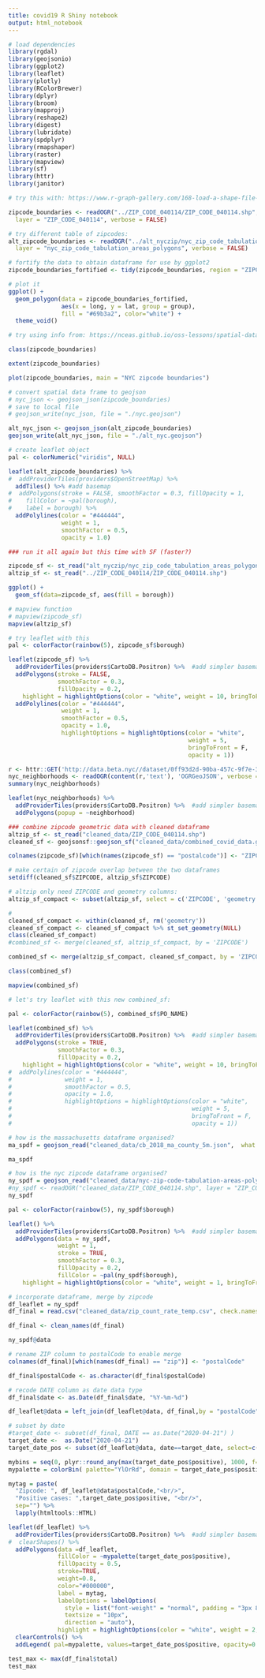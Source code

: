 ```yaml
---
title: covid19 R Shiny notebook
output: html_notebook
---
```


```r
# load dependencies
library(rgdal)
library(geojsonio)
library(ggplot2)
library(leaflet)
library(plotly)
library(RColorBrewer)
library(dplyr)
library(broom)
library(mapproj)
library(reshape2)
library(digest)
library(lubridate)
library(spdplyr)
library(rmapshaper)
library(raster)
library(mapview)
library(sf)
library(httr)
library(janitor)
```


```r
# try this with: https://www.r-graph-gallery.com/168-load-a-shape-file-into-r.html

zipcode_boundaries <- readOGR("../ZIP_CODE_040114/ZIP_CODE_040114.shp",
  layer = "ZIP_CODE_040114", verbose = FALSE)

# try different table of zipcodes:
alt_zipcode_boundaries <- readOGR("../alt_nyczip/nyc_zip_code_tabulation_areas_polygons.shp",
  layer = "nyc_zip_code_tabulation_areas_polygons", verbose = FALSE)

# fortify the data to obtain dataframe for use by ggplot2
zipcode_boundaries_fortified <- tidy(zipcode_boundaries, region = "ZIPCODE")

# plot it
ggplot() +
  geom_polygon(data = zipcode_boundaries_fortified,
               aes(x = long, y = lat, group = group),
               fill = "#69b3a2", color="white") +
  theme_void()
```

```r
# try using info from: https://nceas.github.io/oss-lessons/spatial-data-gis-law/3-mon-intro-gis-in-r.html

class(zipcode_boundaries)

extent(zipcode_boundaries)

plot(zipcode_boundaries, main = "NYC zipcode boundaries")
```


```r
# convert spatial data frame to geojson
# nyc_json <- geojson_json(zipcode_boundaries)
# save to local file
# geojson_write(nyc_json, file = "./nyc.geojson")

alt_nyc_json <- geojson_json(alt_zipcode_boundaries)
geojson_write(alt_nyc_json, file = "./alt_nyc.geojson")
```

```r
# create leaflet object
pal <- colorNumeric("viridis", NULL)

leaflet(alt_zipcode_boundaries) %>%
#  addProviderTiles(providers$OpenStreetMap) %>% 
  addTiles() %>% #add basemap
#  addPolygons(stroke = FALSE, smoothFactor = 0.3, fillOpacity = 1,
#    fillColor = ~pal(borough),
#    label = borough) %>%
  addPolylines(color = "#444444", 
               weight = 1, 
               smoothFactor = 0.5, 
               opacity = 1.0)
```


```r
### run it all again but this time with SF (faster?)

zipcode_sf <- st_read("alt_nyczip/nyc_zip_code_tabulation_areas_polygons.shp")
altzip_sf <- st_read("../ZIP_CODE_040114/ZIP_CODE_040114.shp")

ggplot() +
  geom_sf(data=zipcode_sf, aes(fill = borough)) 
```

```r
# mapview function
# mapview(zipcode_sf)
mapview(altzip_sf)
```

```r
# try leaflet with this
pal <- colorFactor(rainbow(5), zipcode_sf$borough)

leaflet(zipcode_sf) %>%
  addProviderTiles(providers$CartoDB.Positron) %>%  #add simpler basemap 
  addPolygons(stroke = FALSE, 
              smoothFactor = 0.3, 
              fillOpacity = 0.2,
    highlight = highlightOptions(color = "white", weight = 10, bringToFront = TRUE))  %>%
  addPolylines(color = "#444444", 
               weight = 1, 
               smoothFactor = 0.5, 
               opacity = 1.0, 
               highlightOptions = highlightOptions(color = "white", 
                                                   weight = 5, 
                                                   bringToFront = F, 
                                                   opacity = 1))
```


```r
r <- httr::GET('http://data.beta.nyc//dataset/0ff93d2d-90ba-457c-9f7e-39e47bf2ac5f/resource/35dd04fb-81b3-479b-a074-a27a37888ce7/download/d085e2f8d0b54d4590b1e7d1f35594c1pediacitiesnycneighborhoods.geojson')
nyc_neighborhoods <- readOGR(content(r,'text'), 'OGRGeoJSON', verbose = F)
summary(nyc_neighborhoods)


```

```r
leaflet(nyc_neighborhoods) %>%
  addProviderTiles(providers$CartoDB.Positron) %>%  #add simpler basemap 
  addPolygons(popup = ~neighborhood)
```




```r
### combine zipcode geometric data with cleaned dataframe
altzip_sf <- st_read("cleaned_data/ZIP_CODE_040114.shp")
cleaned_sf <- geojsonsf::geojson_sf("cleaned_data/combined_covid_data.geojson")

colnames(zipcode_sf)[which(names(zipcode_sf) == "postalcode")] <- "ZIPCODE"

# make certain of zipcode overlap between the two dataframes
setdiff(cleaned_sf$ZIPCODE, altzip_sf$ZIPCODE)

# altzip only need ZIPCODE and geometry columns:
altzip_sf_compact <- subset(altzip_sf, select = c('ZIPCODE', 'geometry'))

```


```r
# 
cleaned_sf_compact <- within(cleaned_sf, rm('geometry'))
cleaned_sf_compact <- cleaned_sf_compact %>% st_set_geometry(NULL)
class(cleaned_sf_compact)
#combined_sf <- merge(cleaned_sf, altzip_sf_compact, by = 'ZIPCODE')
```

```r
combined_sf <- merge(altzip_sf_compact, cleaned_sf_compact, by = 'ZIPCODE')

class(combined_sf)

mapview(combined_sf)
```

```r
# let's try leaflet with this new combined_sf:

pal <- colorFactor(rainbow(5), combined_sf$PO_NAME)

leaflet(combined_sf) %>%
  addProviderTiles(providers$CartoDB.Positron) %>%  #add simpler basemap 
  addPolygons(stroke = TRUE, 
              smoothFactor = 0.3, 
              fillOpacity = 0.2,
    highlight = highlightOptions(color = "white", weight = 10, bringToFront = TRUE))
#  addPolylines(color = "#444444", 
#               weight = 1, 
#               smoothFactor = 0.5, 
#               opacity = 1.0, 
#               highlightOptions = highlightOptions(color = "white", 
#                                                   weight = 5, 
#                                                   bringToFront = F, 
#                                                   opacity = 1))
```

```r
# how is the massachusetts dataframe organised?
ma_spdf = geojson_read("cleaned_data/cb_2018_ma_county_5m.json",  what = "sp")

ma_spdf
```

```r
# how is the nyc zipcode dataframe organised?
ny_spdf = geojson_read("cleaned_data/nyc-zip-code-tabulation-areas-polygons.geojson",  what = "sp")
#ny_spdf <- readOGR("cleaned_data/ZIP_CODE_040114.shp", layer = "ZIP_CODE_040114", verbose = #FALSE)
ny_spdf
```

```r

pal <- colorFactor(rainbow(5), ny_spdf$borough) 

leaflet() %>%
  addProviderTiles(providers$CartoDB.Positron) %>%  #add simpler basemap 
  addPolygons(data = ny_spdf,
              weight = 1,
              stroke = TRUE, 
              smoothFactor = 0.3, 
              fillOpacity = 0.2,
              fillColor = ~pal(ny_spdf$borough),
    highlight = highlightOptions(color = "white", weight = 1, bringToFront = TRUE))
```


```r
# incorporate dataframe, merge by zipcode
df_leaflet = ny_spdf
df_final = read.csv("cleaned_data/zip_count_rate_temp.csv", check.names = F, stringsAsFactors = F)

df_final <- clean_names(df_final)

ny_spdf@data
```

```r
# rename ZIP column to postalCode to enable merge
colnames(df_final)[which(names(df_final) == "zip")] <- "postalCode"

df_final$postalCode <- as.character(df_final$postalCode)

# recode DATE column as date data type
df_final$date <- as.Date(df_final$date, "%Y-%m-%d")

df_leaflet@data = left_join(df_leaflet@data, df_final,by = "postalCode")

```

```r
# subset by date
#target_date <- subset(df_final, DATE == as.Date("2020-04-21") )
target_date <-  as.Date("2020-04-21")
target_date_pos <- subset(df_leaflet@data, date==target_date, select=c('postalCode','positive'))

mybins = seq(0, plyr::round_any(max(target_date_pos$positive), 1000, f=ceiling), by = 500)
mypalette = colorBin( palette="YlOrRd", domain = target_date_pos$positive, na.color="transparent", bins=mybins)

mytag = paste(
  "Zipcode: ", df_leaflet@data$postalCode,"<br/>", 
  "Positive cases: ",target_date_pos$positive, "<br/>", 
  sep="") %>%
  lapply(htmltools::HTML)

```

```r
leaflet(df_leaflet) %>% 
  addProviderTiles(providers$CartoDB.Positron) %>%  #add simpler basemap
#  clearShapes() %>%
  addPolygons(data =df_leaflet, 
              fillColor = ~mypalette(target_date_pos$positive),
              fillOpacity = 0.5,
              stroke=TRUE,
              weight=0.8,
              color="#000000",
              label = mytag,
              labelOptions = labelOptions(
                style = list("font-weight" = "normal", padding = "3px 8px"),
                textsize = "10px",
                direction = "auto"),
              highlight = highlightOptions(color = "white", weight = 2, bringToFront = TRUE)) %>%
  clearControls() %>%
  addLegend( pal=mypalette, values=target_date_pos$positive, opacity=0.5, title = "Cases", position = "bottomleft" )
```

```r

test_max <- max(df_final$total)
test_max

```

